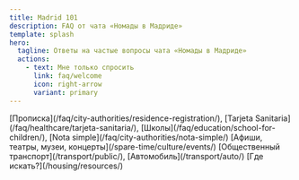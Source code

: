 ```yaml
---
title: Madrid 101
description: FAQ от чата «Номады в Мадриде»
template: splash
hero:
  tagline: Ответы на частые вопросы чата «Номады в Мадриде»
  actions:
    - text: Мне только спросить
      link: faq/welcome
      icon: right-arrow
      variant: primary
---
```


<CardGrid stagger>
	<Card title="FAQ" icon="information">
	 [Прописка](/faq/city-authorities/residence-registration/), [Tarjeta Sanitaria](/faq/healthcare/tarjeta-sanitaria/),   [Школы](/faq/education/school-for-children/), [Nota simple](/faq/city-authorities/nota-simple/)
	</Card>
	<Card title="Досуг" icon="heart">
	  [Афиши, театры, музеи, концерты](/spare-time/culture/events/)
	</Card>
	<Card title="Транспорт" icon="rocket">
	  [Общественный транспорт](/transport/public/), [Автомобиль](/transport/auto/)
	</Card>
	<Card title="Жильё" icon="moon">
	  [Где искать?](/housing/resources/)
	</Card>
</CardGrid>

